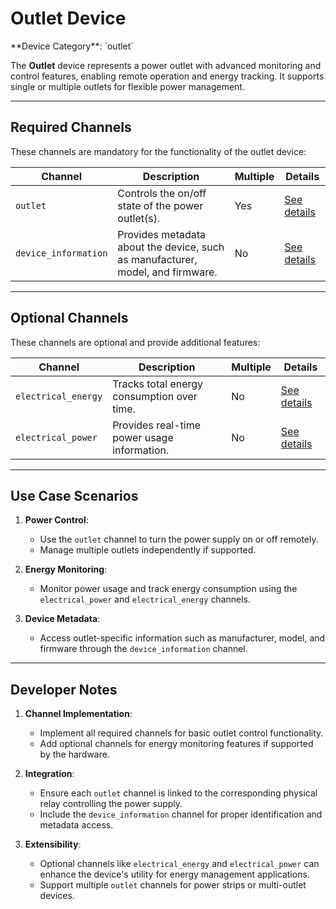 
# Outlet Device

<Callout type="info">
	**Device Category**: `outlet`
</Callout>

The **Outlet** device represents a power outlet with advanced monitoring and control features, enabling remote operation and energy tracking. It supports single or multiple outlets for flexible power management.

---

## Required Channels

These channels are mandatory for the functionality of the outlet device:

| **Channel**          | **Description**                                                                | **Multiple** | **Details**                                                                            |
|----------------------|--------------------------------------------------------------------------------|--------------|----------------------------------------------------------------------------------------|
| `outlet`             | Controls the on/off state of the power outlet(s).                              | Yes          | [See details](/docs/system-architecture/supported-channels/outlet-channel)             |
| `device_information` | Provides metadata about the device, such as manufacturer, model, and firmware. | No           | [See details](/docs/system-architecture/supported-channels/device-information-channel) |

---

## Optional Channels

These channels are optional and provide additional features:

| **Channel**         | **Description**                             | **Multiple** | **Details**                                                                           |
|---------------------|---------------------------------------------|--------------|---------------------------------------------------------------------------------------|
| `electrical_energy` | Tracks total energy consumption over time.  | No           | [See details](/docs/system-architecture/supported-channels/electrical-energy-channel) |
| `electrical_power`  | Provides real-time power usage information. | No           | [See details](/docs/system-architecture/supported-channels/electrical-power-channel)  |

---

## Use Case Scenarios

1. **Power Control**:
   - Use the `outlet` channel to turn the power supply on or off remotely.
   - Manage multiple outlets independently if supported.

2. **Energy Monitoring**:
   - Monitor power usage and track energy consumption using the `electrical_power` and `electrical_energy` channels.

3. **Device Metadata**:
   - Access outlet-specific information such as manufacturer, model, and firmware through the `device_information` channel.

---

## Developer Notes

1. **Channel Implementation**:
   - Implement all required channels for basic outlet control functionality.
   - Add optional channels for energy monitoring features if supported by the hardware.

2. **Integration**:
   - Ensure each `outlet` channel is linked to the corresponding physical relay controlling the power supply.
   - Include the `device_information` channel for proper identification and metadata access.

3. **Extensibility**:
   - Optional channels like `electrical_energy` and `electrical_power` can enhance the device's utility for energy management applications.
   - Support multiple `outlet` channels for power strips or multi-outlet devices.
